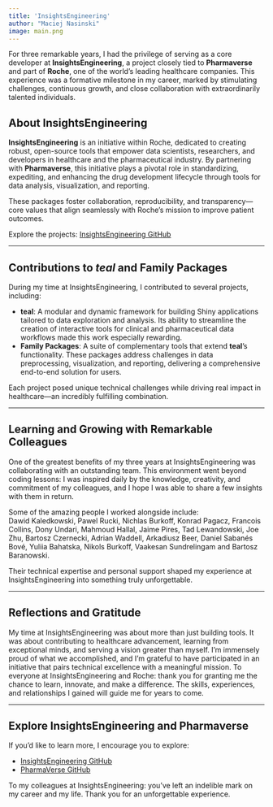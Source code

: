 ```yaml
---
title: 'InsightsEngineering'
author: "Maciej Nasinski"
image: main.png
---
```


For three remarkable years, I had the privilege of serving as a core developer at **InsightsEngineering**, a project closely tied to **Pharmaverse** and part of **Roche**, one of the world’s leading healthcare companies. 
This experience was a formative milestone in my career, marked by stimulating challenges, continuous growth, and close collaboration with extraordinarily talented individuals.

## About InsightsEngineering

**InsightsEngineering** is an initiative within Roche, dedicated to creating robust, open-source tools that empower data scientists, researchers, and developers in healthcare and the pharmaceutical industry. By partnering with **Pharmaverse**, this initiative plays a pivotal role in standardizing, expediting, and enhancing the drug development lifecycle through tools for data analysis, visualization, and reporting.

These packages foster collaboration, reproducibility, and transparency—core values that align seamlessly with Roche’s mission to improve patient outcomes.

Explore the projects: [InsightsEngineering GitHub](https://github.com/insightsengineering)

---

## Contributions to *teal* and Family Packages

During my time at InsightsEngineering, I contributed to several projects, including:

- **teal**: A modular and dynamic framework for building Shiny applications tailored to data exploration and analysis. Its ability to streamline the creation of interactive tools for clinical and pharmaceutical data workflows made this work especially rewarding.
- **Family Packages**: A suite of complementary tools that extend **teal**’s functionality. These packages address challenges in data preprocessing, visualization, and reporting, delivering a comprehensive end-to-end solution for users.

Each project posed unique technical challenges while driving real impact in healthcare—an incredibly fulfilling combination.

---

## Learning and Growing with Remarkable Colleagues

One of the greatest benefits of my three years at InsightsEngineering was collaborating with an outstanding team. 
This environment went beyond coding lessons: I was inspired daily by the knowledge, creativity, and commitment of my colleagues, and I hope I was able to share a few insights with them in return.

Some of the amazing people I worked alongside include:  
Dawid Kaledkowski, Pawel Rucki, Nichlas Burkoff, Konrad Pagacz, Francois Collins, Dony Undari, Mahmoud Hallal, Jaime Pires, Tad Lewandowski, Joe Zhu, Bartosz Czernecki, Adrian Waddell, Arkadiusz Beer, Daniel Sabanés Bové, Yuliia Bahatska, Nikols Burkoff, Vaakesan Sundrelingam and Bartosz Baranowski.

Their technical expertise and personal support shaped my experience at InsightsEngineering into something truly unforgettable.

---

## Reflections and Gratitude

My time at InsightsEngineering was about more than just building tools. 
It was about contributing to healthcare advancement, learning from exceptional minds, and serving a vision greater than myself. 
I’m immensely proud of what we accomplished, and I’m grateful to have participated in an initiative that pairs technical excellence with a meaningful mission.
To everyone at InsightsEngineering and Roche: thank you for granting me the chance to learn, innovate, and make a difference. 
The skills, experiences, and relationships I gained will guide me for years to come.

---

## Explore InsightsEngineering and Pharmaverse

If you’d like to learn more, I encourage you to explore:

- [InsightsEngineering GitHub](https://github.com/insightsengineering)  
- [PharmaVerse GitHub](https://github.com/pharmaverse)


To my colleagues at InsightsEngineering: you’ve left an indelible mark on my career and my life. Thank you for an unforgettable experience.